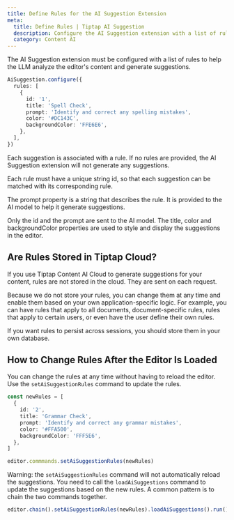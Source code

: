 ```yaml
---
title: Define Rules for the AI Suggestion Extension
meta:
  title: Define Rules | Tiptap AI Suggestion
  description: Configure the AI Suggestion extension with a list of rules to generate suggestions.
  category: Content AI
---
```


The AI Suggestion extension must be configured with a list of rules to help the LLM analyze the editor's content and generate suggestions.

```ts
AiSuggestion.configure({
  rules: [
    {
      id: '1',
      title: 'Spell Check',
      prompt: 'Identify and correct any spelling mistakes',
      color: '#DC143C',
      backgroundColor: 'FFE6E6',
    },
  ],
})
```

Each suggestion is associated with a rule. If no rules are provided, the AI Suggestion extension will not generate any suggestions.

Each rule must have a unique string id, so that each suggestion can be matched with its corresponding rule.

The prompt property is a string that describes the rule. It is provided to the AI model to help it generate suggestions.

Only the id and the prompt are sent to the AI model. The title, color and backgroundColor properties are used to style and display the suggestions in the editor.

## Are Rules Stored in Tiptap Cloud?

If you use Tiptap Content AI Cloud to generate suggestions for your content, rules are not stored in the cloud. They are sent on each request.

Because we do not store your rules, you can change them at any time and enable them based on your own application-specific logic. For example, you can have rules that apply to all documents, document-specific rules, rules that apply to certain users, or even have the user define their own rules.

If you want rules to persist across sessions, you should store them in your own database.

## How to Change Rules After the Editor Is Loaded

You can change the rules at any time without having to reload the editor. Use the `setAiSuggestionRules` command to update the rules.

```ts
const newRules = [
  {
    id: '2',
    title: 'Grammar Check',
    prompt: 'Identify and correct any grammar mistakes',
    color: '#FFA500',
    backgroundColor: 'FFF5E6',
  },
]

editor.commmands.setAiSuggestionRules(newRules)
```

Warning: the `setAiSuggestionRules` command will not automatically reload the suggestions. You need to call the `loadAiSuggestions` command to update the suggestions based on the new rules. A common pattern is to chain the two commands together.

```ts
editor.chain().setAiSuggestionRules(newRules).loadAiSuggestions().run()
```
